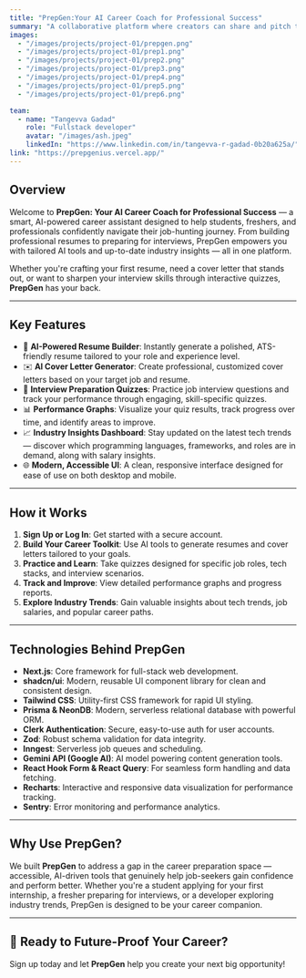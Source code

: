 ```yaml
---
title: "PrepGen:Your AI Career Coach for Professional Success"
summary: "A collaborative platform where creators can share and pitch their innovative projects with the tech community."
images:
  - "/images/projects/project-01/prepgen.png"
  - "/images/projects/project-01/prep1.png"
  - "/images/projects/project-01/prep2.png"
  - "/images/projects/project-01/prep3.png"
  - "/images/projects/project-01/prep4.png"
  - "/images/projects/project-01/prep5.png"
  - "/images/projects/project-01/prep6.png"

team:
  - name: "Tangevva Gadad"
    role: "Fullstack developer"
    avatar: "/images/ash.jpeg"
    linkedIn: "https://www.linkedin.com/in/tangevva-r-gadad-0b20a625a/"
link: "https://prepgenius.vercel.app/"
---
```


## Overview

Welcome to **PrepGen: Your AI Career Coach for Professional Success** — a smart, AI-powered career assistant designed to help students, freshers, and professionals confidently navigate their job-hunting journey. From building professional resumes to preparing for interviews, PrepGen empowers you with tailored AI tools and up-to-date industry insights — all in one platform.

Whether you're crafting your first resume, need a cover letter that stands out, or want to sharpen your interview skills through interactive quizzes, **PrepGen** has your back.

---

## Key Features

- 🎨 **AI-Powered Resume Builder**: Instantly generate a polished, ATS-friendly resume tailored to your role and experience level.
- ✉️ **AI Cover Letter Generator**: Create professional, customized cover letters based on your target job and resume.
- 📝 **Interview Preparation Quizzes**: Practice job interview questions and track your performance through engaging, skill-specific quizzes.
- 📊 **Performance Graphs**: Visualize your quiz results, track progress over time, and identify areas to improve.
- 📈 **Industry Insights Dashboard**: Stay updated on the latest tech trends — discover which programming languages, frameworks, and roles are in demand, along with salary insights.
- 🌐 **Modern, Accessible UI**: A clean, responsive interface designed for ease of use on both desktop and mobile.

---

## How it Works

1. **Sign Up or Log In**: Get started with a secure account.
2. **Build Your Career Toolkit**: Use AI tools to generate resumes and cover letters tailored to your goals.
3. **Practice and Learn**: Take quizzes designed for specific job roles, tech stacks, and interview scenarios.
4. **Track and Improve**: View detailed performance graphs and progress reports.
5. **Explore Industry Trends**: Gain valuable insights about tech trends, job salaries, and popular career paths.

---

## Technologies Behind PrepGen

- **Next.js**: Core framework for full-stack web development.
- **shadcn/ui**: Modern, reusable UI component library for clean and consistent design.
- **Tailwind CSS**: Utility-first CSS framework for rapid UI styling.
- **Prisma & NeonDB**: Modern, serverless relational database with powerful ORM.
- **Clerk Authentication**: Secure, easy-to-use auth for user accounts.
- **Zod**: Robust schema validation for data integrity.
- **Inngest**: Serverless job queues and scheduling.
- **Gemini API (Google AI)**: AI model powering content generation tools.
- **React Hook Form & React Query**: For seamless form handling and data fetching.
- **Recharts**: Interactive and responsive data visualization for performance tracking.
- **Sentry**: Error monitoring and performance analytics.

---

## Why Use PrepGen?

We built **PrepGen** to address a gap in the career preparation space — accessible, AI-driven tools that genuinely help job-seekers gain confidence and perform better. Whether you're a student applying for your first internship, a fresher preparing for interviews, or a developer exploring industry trends, PrepGen is designed to be your career companion.

---

## 🚀 Ready to Future-Proof Your Career?

Sign up today and let **PrepGen** help you create your next big opportunity!
